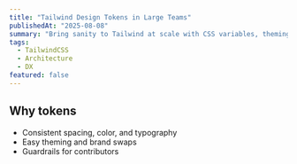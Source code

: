 ```yaml
---
title: "Tailwind Design Tokens in Large Teams"
publishedAt: "2025-08-08"
summary: "Bring sanity to Tailwind at scale with CSS variables, theming, and a disciplined token layer."
tags:
  - TailwindCSS
  - Architecture
  - DX
featured: false
---
```


## Why tokens
- Consistent spacing, color, and typography
- Easy theming and brand swaps
- Guardrails for contributors
